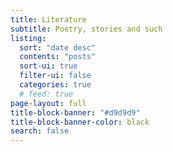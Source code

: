 ```yaml
---
title: Literature
subtitle: Poetry, stories and such
listing:
  sort: "date desc"
  contents: "posts"
  sort-ui: true
  filter-ui: false
  categories: true
  # feed: true
page-layout: full
title-block-banner: "#d9d9d9"
title-block-banner-color: black
search: false
---
```


